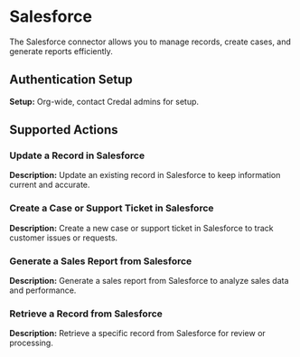 # Salesforce
The Salesforce connector allows you to manage records, create cases, and generate reports efficiently.

## Authentication Setup
**Setup:** Org-wide, contact Credal admins for setup.

## Supported Actions

### Update a Record in Salesforce
**Description:** Update an existing record in Salesforce to keep information current and accurate.  

### Create a Case or Support Ticket in Salesforce
**Description:** Create a new case or support ticket in Salesforce to track customer issues or requests.  

### Generate a Sales Report from Salesforce
**Description:** Generate a sales report from Salesforce to analyze sales data and performance.

### Retrieve a Record from Salesforce
**Description:** Retrieve a specific record from Salesforce for review or processing.